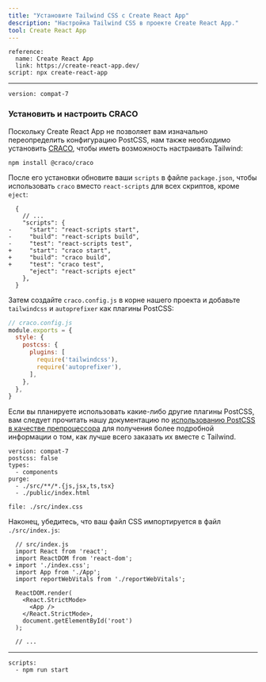 ```yaml
---
title: "Установите Tailwind CSS с Create React App"
description: "Настройка Tailwind CSS в проекте Create React App."
tool: Create React App
---
```


```preval installation
reference:
  name: Create React App
  link: https://create-react-app.dev/
script: npx create-react-app
```

---

```preval setup
version: compat-7
```

### Установить и настроить CRACO

Поскольку Create React App не позволяет вам изначально переопределить конфигурацию PostCSS, нам также необходимо установить [CRACO](https://github.com/gsoft-inc/craco), чтобы иметь возможность настраивать Tailwind:

```shell
npm install @craco/craco
```

После его установки обновите ваши `scripts` в файле `package.json`, чтобы использовать `craco` вместо `react-scripts` для всех скриптов, кроме `eject`:

```diff-json
  {
    // ...
    "scripts": {
-     "start": "react-scripts start",
-     "build": "react-scripts build",
-     "test": "react-scripts test",
+     "start": "craco start",
+     "build": "craco build",
+     "test": "craco test",
      "eject": "react-scripts eject"
    },
  }
```

Затем создайте `craco.config.js` в корне нашего проекта и добавьте `tailwindcss` и `autoprefixer` как плагины PostCSS:

```js
// craco.config.js
module.exports = {
  style: {
    postcss: {
      plugins: [
        require('tailwindcss'),
        require('autoprefixer'),
      ],
    },
  },
}
```

Если вы планируете использовать какие-либо другие плагины PostCSS, вам следует прочитать нашу документацию по [использованию PostCSS в качестве препроцессора](/docs/using-with-preprocessors) для получения более подробной информации о том, как лучше всего заказать их вместе с Tailwind.

```preval configuration
version: compat-7
postcss: false
types:
  - components
purge:
  - ./src/**/*.{js,jsx,ts,tsx}
  - ./public/index.html
```

```preval include
file: ./src/index.css
```

Наконец, убедитесь, что ваш файл CSS импортируется в файл `./src/index.js`:

```diff-js
  // src/index.js
  import React from 'react';
  import ReactDOM from 'react-dom';
+ import './index.css';
  import App from './App';
  import reportWebVitals from './reportWebVitals';

  ReactDOM.render(
    <React.StrictMode>
      <App />
    </React.StrictMode>,
    document.getElementById('root')
  );

  // ...
```

---

```preval finish
scripts:
  - npm run start
```

